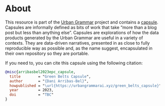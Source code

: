 # About

This resource is part of the [Urban Grammar](https://urbangrammarai.xyz) project and contains a [capsule](https://urbangrammarai.xyz/capsules.html). Capsules are informally defined as bits of work that take "more than a blog post but less than anything else". Capsules are explorations of how the data products generated by the Urban Grammar are useful in a variety of contexts. They are data-driven narratives, presented in as close to fully reproducible way as possible and, as the name suggest, encapsulated in their own repository so they are portable. 

If you need to, you can cite this capsule using the following citation:

```bibtex
@misc{arribasbel2023epc_capsule,
  title        = "Green Belts Capsule",
  author       = "{Dani Arribas-Bel}",
  howpublished = "\url{https://urbangrammarai.xyz/green_belts_capsule}",
  year         = 2023,
  doi          = "TBC"
}
```
